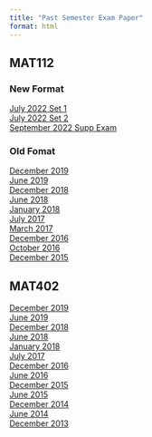 ```yaml
---
title: "Past Semester Exam Paper"
format: html
---
```


## MAT112\

### New Format\
[July 2022 Set 1](files/exampapers/mat112/2022 July Set 1.pdf)  
[July 2022 Set 2](files/exampapers/mat112/2022 July Set 2.pdf)  
[September 2022 Supp Exam](files/exampapers/mat112/2022 September Supp.pdf)  

### Old Fomat\
[December 2019](files/exampapers/mat112/2019 December.pdf)  
[June 2019](files/exampapers/mat112/2019 June.pdf)  
[December 2018](files/exampapers/mat112/2018 December.pdf)  
[June 2018](files/exampapers/mat112/2018 June.pdf)  
[January 2018](files/exampapers/mat112/2018 January.pdf)  
[July 2017](files/exampapers/mat112/2017 July.pdf)  
[March 2017](files/exampapers/mat112/2017 March.pdf)  
[December 2016](files/exampapers/mat112/2016 December.pdf)  
[October 2016](files/exampapers/mat112/2016 October.pdf)  
[December 2015](files/exampapers/mat112/2015 December.pdf)  


## MAT402\

[December 2019](files/exampapers/mat402/2019 December.pdf)  
[June 2019](files/exampapers/mat402/2019 June.pdf)  
[December 2018](files/exampapers/mat402/2018 December.pdf)  
[June 2018](files/exampapers/mat402/2018 June.pdf)  
[January 2018](files/exampapers/mat402/2018 January.pdf)  
[July 2017](files/exampapers/mat402/2017 July.pdf)  
[December 2016](/files/exampapers/mat402/2016 December.pdf)  
[June 2016](files/exampapers/mat402/2016 June.pdf)  
[December 2015](files/exampapers/mat402/2015 December.pdf)  
[June 2015](files/exampapers/mat402/2015 June.pdf)  
[December 2014](files/exampapers/mat402/2014 December.pdf)  
[June 2014](files/exampapers/mat402/2014 June.pdf)  
[December 2013](files/exampapers/mat402/2013 December.pdf)  